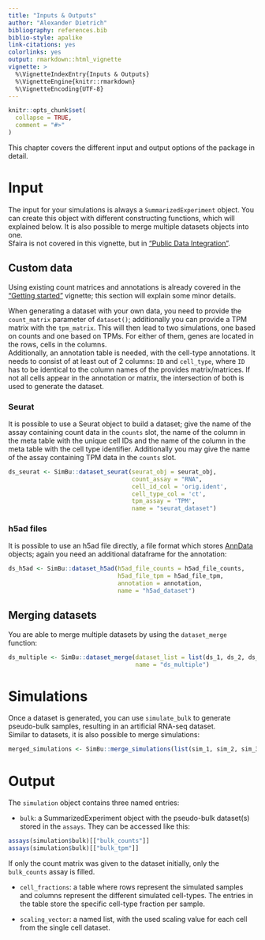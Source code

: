 ```yaml
---
title: "Inputs & Outputs"
author: "Alexander Dietrich"
bibliography: references.bib
biblio-style: apalike
link-citations: yes
colorlinks: yes
output: rmarkdown::html_vignette
vignette: >
  %\VignetteIndexEntry{Inputs & Outputs}
  %\VignetteEngine{knitr::rmarkdown}
  %\VignetteEncoding{UTF-8}
---
```


```r
knitr::opts_chunk$set(
  collapse = TRUE,
  comment = "#>"
)
```

This chapter covers the different input and output options of the package in detail.

# Input

The input for your simulations is always a `SummarizedExperiment` object. You can create this object with different constructing functions, which will explained below. It is also possible to merge multiple datasets objects into one. \
Sfaira is not covered in this vignette, but in ["Public Data Integration"](sfaira_vignette.Rmd).\

## Custom data

Using existing count matrices and annotations is already covered in the ["Getting started"](simulator_documentation.Rmd) vignette; this section will explain some minor details.\

When generating a dataset with your own data, you need to provide the `count_matrix` parameter of `dataset()`; additionally you can provide a TPM matrix with the `tpm_matrix`. This will then lead to two simulations, one based on counts and one based on TPMs. For either of them, genes are located in the rows, cells in the columns.\
Additionally, an annotation table is needed, with the cell-type annotations. It needs to consist of at least out of 2 columns: `ID` and `cell_type`, where `ID` has to be identical to the column names of the provides matrix/matrices. If not all cells appear in the annotation or matrix, the intersection of both is used to generate the dataset. \


### Seurat

It is possible to use a Seurat object to build a dataset; give the name of the assay containing count data in the `counts` slot, the name of the column in the meta table with the unique cell IDs and the name of the column in the meta table with the cell type identifier. Additionally you may give the name of the assay containing TPM data in the `counts` slot.

```r
ds_seurat <- SimBu::dataset_seurat(seurat_obj = seurat_obj, 
                                   count_assay = "RNA", 
                                   cell_id_col = 'orig.ident', 
                                   cell_type_col = 'ct', 
                                   tpm_assay = 'TPM',
                                   name = "seurat_dataset")
```

### h5ad files

It is possible to use an h5ad file directly, a file format which stores [AnnData](https://anndata.readthedocs.io/en/latest/) objects; again you need an additional dataframe for the annotation: 

```r

ds_h5ad <- SimBu::dataset_h5ad(h5ad_file_counts = h5ad_file_counts,
                               h5ad_file_tpm = h5ad_file_tpm,
                               annotation = annotation,
                               name = "h5ad_dataset")

```

## Merging datasets

You are able to merge multiple datasets by using the `dataset_merge` function:

```r

ds_multiple <- SimBu::dataset_merge(dataset_list = list(ds_1, ds_2, ds_3),
                                    name = "ds_multiple")

```


# Simulations
Once a dataset is generated, you can use `simulate_bulk` to generate pseudo-bulk samples, resulting in an artificial RNA-seq dataset. \
Similar to datasets, it is also possible to merge simulations:

```r
merged_simulations <- SimBu::merge_simulations(list(sim_1, sim_2, sim_3))
```



# Output


The `simulation` object contains three named entries: \

* `bulk`: a SummarizedExperiment object with the pseudo-bulk dataset(s) stored in the `assays`. They can be accessed like this:

```r
assays(simulation$bulk)[["bulk_counts"]]
assays(simulation$bulk)[["bulk_tpm"]]
```

If only the count matrix was given to the dataset initially, only the `bulk_counts` assay is filled.

* `cell_fractions`: a table where rows represent the simulated samples and columns represent the different simulated cell-types. The entries in the table store the specific cell-type fraction per sample.\

* `scaling_vector`: a named list, with the used scaling value for each cell from the single cell dataset. \
